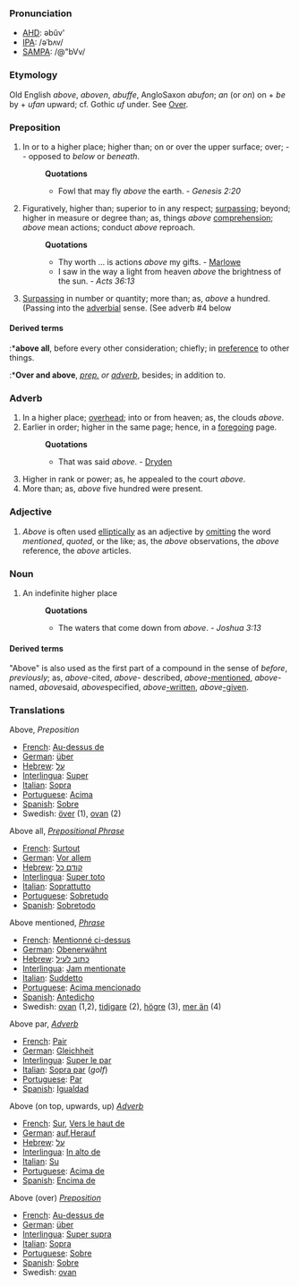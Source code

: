 ===Pronunciation===
*[[w:AHD|AHD]]: əbŭv'
*[[w:IPA|IPA]]: /əˈbʌv/
*[[w:SAMPA|SAMPA]]: /@"bVv/

===Etymology===
Old English ''above'', ''aboven'', ''abuffe'', AngloSaxon ''abufon''; ''an'' (or ''on'') on + ''be'' by + ''ufan'' upward; cf. Gothic ''uf'' under. See [[Over]].

===Preposition===
#In or to a higher place; higher than; on or over the upper surface; over; -- opposed to ''below'' or ''beneath''.
#:'''Quotations'''
#:*Fowl that may fly ''above'' the earth. - ''Genesis 2:20''
#Figuratively, higher than; superior to in any respect; [[surpassing]]; beyond; higher in measure or degree than; as, things ''above'' [[comprehension]]; ''above'' mean actions; conduct ''above'' reproach.
#:'''Quotations'''
#:*Thy worth ... is actions ''above'' my gifts. - [[Marlowe]]
#:*I saw in the way a light from heaven ''above'' the brightness of the sun. - ''Acts 36:13''
#[[Surpassing]] in number or quantity; more than; as, ''above'' a hundred. (Passing into the [[adverbial]] sense. (See adverb #4 below

====Derived terms====
:*'''above all''', before every other consideration; chiefly; in [[preference]] to other things.
:*'''Over and above''', ''[[prep. (part of speech)|prep.]] or [[adverb (part of speech)|adverb]]'', besides; in addition to.

===Adverb===
#In a higher place; [[overhead]]; into or from heaven; as, the clouds ''above''.
#Earlier in order; higher in the same page; hence, in a [[foregoing]] page.
#:'''Quotations'''
#:*That was said ''above''. - [[Dryden]]
#Higher in rank or power; as, he appealed to the court ''above''.
#More than; as, ''above'' five hundred were present.

===Adjective===
#''Above'' is often used [[elliptically]] as an adjective by [[omitting]] the word ''mentioned'', ''quoted'', or the like; as, the ''above'' observations, the ''above'' reference, the ''above'' articles.

===Noun===
#An indefinite higher place
#:'''Quotations'''
#:*The waters that come down from ''above''. - ''Joshua 3:13''

====Derived terms====
"Above" is also used as the first part of a compound in the sense of ''before'', ''previously''; as, ''above''-cited, ''above''- described, ''above''[[-mentioned]], ''above''-named, ''above''said, ''above''specified, ''above''[[-written]], ''above''[[-given]].

===Translations===

Above, ''Preposition''
* [[French]]: [[Au-dessus de]]
* [[German]]: [[über]]
* [[Hebrew]]: [[על]]
* [[Interlingua]]: [[Super]]
* [[Italian]]: [[Sopra]]
* [[Portuguese]]: [[Acima]]
* [[Spanish]]: [[Sobre]]
* Swedish: [[över]] (1), [[ovan]] (2)
 

Above all, ''[[Prepositional Phrase]]'' 
* [[French]]: [[Surtout]]
* [[German]]: [[Vor allem]]
* [[Hebrew]]: [[קודם כל]]
* [[Interlingua]]: [[Super toto]]
* [[Italian]]: [[Soprattutto]]
* [[Portuguese]]: [[Sobretudo]]
* [[Spanish]]: [[Sobretodo]]
 

Above mentioned, ''[[Phrase]]''
* [[French]]: [[Mentionné ci-dessus]]
* [[German]]: [[Obenerwähnt]]
* [[Hebrew]]: [[כתוב לעיל]]
* [[Interlingua]]: [[Jam mentionate]]
* [[Italian]]: [[Suddetto]]
* [[Portuguese]]: [[Acima mencionado]]
* [[Spanish]]: [[Antedicho]]
* Swedish: [[ovan]] (1,2), [[tidigare]] (2), [[högre]] (3), [[mer än]] (4)


Above par, <i>[[Adverb]]</i> 
* [[French]]: [[Pair]]
* [[German]]: [[Gleichheit]]
* [[Interlingua]]: [[Super le par]]
* [[Italian]]: [[Sopra par]] (''golf'')
* [[Portuguese]]: [[Par]]
* [[Spanish]]: [[Igualdad]]<BR> 

Above (on top, upwards, up) <i>[[Adverb]]</i> 
* [[French]]: [[Sur]], [[Vers le haut de]]
* [[German]]: [[auf]],[[Herauf]]
* [[Hebrew]]: [[על]]
* [[Interlingua]]: [[In alto de]]
* [[Italian]]: [[Su]]
* [[Portuguese]]: [[Acima de]]
* [[Spanish]]: [[Encima de]]


Above (over) <i>[[Preposition]]</i> 
* [[French]]: [[Au-dessus de]]
* [[German]]: [[über]]
* [[Interlingua]]: [[Super supra]]
* [[Italian]]: [[Sopra]]
* [[Portuguese]]: [[Sobre]]
* [[Spanish]]: [[Sobre]]
* Swedish: [[ovan]]